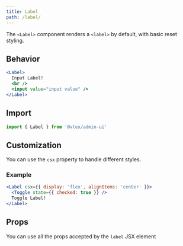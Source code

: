```yaml
---
title: Label
path: /label/
---
```


The `<Label>` component renders a `<label>` by default, with basic reset styling.

## Behavior

```jsx live
<Label>
  Input Label!
  <br />
  <input value="input value" />
</Label>
```

## Import

```jsx isStatic
import { Label } from '@vtex/admin-ui'
```

## Customization

You can use the `csx` property to handle different styles.

### Example

```jsx live
<Label csx={{ display: 'flex', alignItems: 'center' }}>
  <Toggle state={{ checked: true }} />
  Toggle Label!
</Label>
```

## Props

You can use all the props accepted by the `label` JSX element
